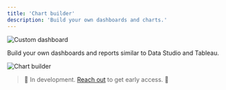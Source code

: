 ```yaml
---
title: 'Chart builder'
description: 'Build your own dashboards and charts.'
---
```


<Frame caption="Create custom charts and dashboards with your data.">
	<img src="/images/chartbuilder1.png" alt="Custom dashboard" />
</Frame>

Build your own dashboards and reports similar to Data Studio and Tableau.

<Frame caption="Use a SQL editor to query your data however you want.">
	<img src="/images/chartbuilder0.png" alt="Chart builder" />
</Frame>


> 🚧 In development. <a href="https://cal.com/formo/30min">Reach out</a> to get early access. 🚧
